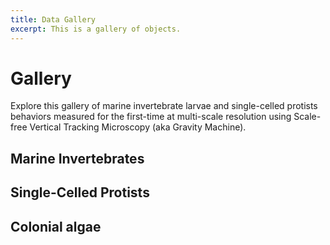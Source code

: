 ```yaml
---
title: Data Gallery
excerpt: This is a gallery of objects.
---
```


<Container pb="100px">

# Gallery

Explore this gallery of marine invertebrate larvae and single-celled protists behaviors measured for the first-time at multi-scale resolution using Scale-free Vertical Tracking Microscopy (aka Gravity Machine). 

## Marine Invertebrates

<Grid col="1|2|3" gap="4|6|8" mt="1|2|3">
  <Block
    src="gallery/card"
    href="/gallery/crepidula-spp"
    image="gallery/Marine Invertebrates/snail.png"
    name="Crepidula spp."
  />
  <Block
    src="gallery/card"
    href="/gallery/owenia-spp"
    image="gallery/Marine Invertebrates/polychaete.png"
    name="Owenia spp."
  />
  <Block
    src="gallery/card"
    href="/gallery/s-califoricum"
    image="gallery/Marine Invertebrates/acornworm.png"
    name="Schizocardium califoricum"
  />
  <Block
    src="gallery/card"
    href="/gallery/p-miniata"
    image="gallery/Marine Invertebrates/starfish.png"
    name="Patiria miniata"
  />
  <Block
    src="gallery/card"
    href="/gallery/o-spiculata"
    image="gallery/Marine Invertebrates/brittlestar.png"
    name="Ophiothrix spiculata"
  />
  <Block
    src="gallery/card"
    href="/gallery/d-excentricus"
    image="gallery/Marine Invertebrates/dendraster.png"
    name="Dendraster excentricus"
  />
  <Block
    src="gallery/card"
    href="/gallery/p-parvimensis"
    image="gallery/Marine Invertebrates/seacucumber.png"
    name="Parastichopus parvimensis"
  />
  <Block
    src="gallery/card"
    href="/gallery/s-purpuratus"
    image="gallery/Marine Invertebrates/seacucumber.png"
    name="Strongylocentrotus purpuratus"
  />

</Grid>

## Single-Celled Protists

<Grid col="1|2|3" gap="4|6|8" mt="4|6|8">
  <Block
    src="gallery/card"
    href="/gallery/a-sanguinea"
    image="gallery/SingleCells/a-sanguinea.png"
    name="Akashiwo sanguinea"
  />
  <Block
    src="gallery/card"
    href="/gallery/ceratium"
    image="gallery/SingleCells/ceratium-sp.png"
    name="Ceratium sp."
  />
  <Block
    src="gallery/card"
    href="/gallery/s-coeruleus"
    image="gallery/SingleCells/s-coeruleus.png"
    name="Stentor coeruleus"
  />
  <Block
    src="gallery/card"
    href="/gallery/e-gracilis"
    image="gallery/SingleCells/e-gracilis.png"
    name="Euglena gracilis"
  />
</Grid>

## Colonial algae

<Grid col="1|2|3" gap="4|6|8" mt="4|6|8">
  <Block
    src="gallery/card"
    href="/gallery/v-aureus"
    image="gallery/v-aureus.png"
    name="Volvox aureus"
  />
  
</Grid>


</Container>
